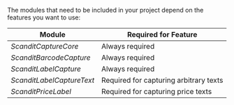 The modules that need to be included in your project depend on the features you want to use:

| Module | Required for Feature |
| ----------- | ----------- |
| *ScanditCaptureCore* | Always required |
| *ScanditBarcodeCapture* | Always required |
| *ScanditLabelCapture* | Always required |
| *ScanditLabelCaptureText* | Required for capturing arbitrary texts |
| *ScanditPriceLabel* | Required for capturing price texts |

